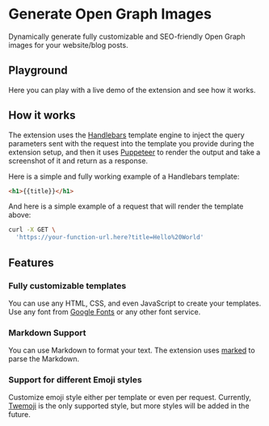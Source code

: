 
# Generate Open Graph Images

Dynamically generate fully customizable and SEO-friendly Open Graph images for your website/blog posts.

<ExtensionButtons extensionName="generate-og-image" />

## Playground

Here you can play with a live demo of the extension and see how it works.

<Playground />

## How it works

The extension uses the [Handlebars](https://handlebarsjs.com/guide/) template engine to inject the query parameters sent with the request into the template you provide during the extension setup, and then it uses [Puppeteer](https://pptr.dev/) to render the output and take a screenshot of it and return as a response.

Here is a simple and fully working example of a Handlebars template:

```html
<h1>{{title}}</h1>
```

And here is a simple example of a request that will render the template above:

```bash
curl -X GET \
  'https://your-function-url.here?title=Hello%20World'
```

## Features

### Fully customizable templates

You can use any HTML, CSS, and even JavaScript to create your templates. Use any font from [Google Fonts](https://fonts.google.com/) or any other font service.

### Markdown Support

You can use Markdown to format your text. The extension uses [marked](https://marked.js.org/) to parse the Markdown.

### Support for different Emoji styles

Customize emoji style either per template or even per request. Currently, [Twemoji](https://twemoji.twitter.com/) is the only supported style, but more styles will be added in the future.
